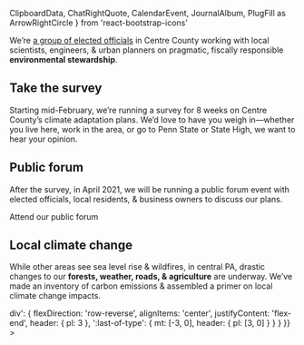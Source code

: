   ClipboardData,
  ChatRightQuote,
  CalendarEvent,
  JournalAlbum,
  PlugFill as ArrowRightCircle
} from 'react-bootstrap-icons'

We’re <Link href="/about">[a group of elected officials](/about)</Link> in Centre County working with local scientists, engineers, & urban planners on pragmatic, fiscally responsible **environmental stewardship**.

## Take the survey <ClipboardData />

Starting mid-February, we’re running a survey for 8 weeks
on Centre County’s climate adaptation plans.
We’d love to have you weigh in—whether you live here, work in the area,
or go to Penn&nbsp;State or State&nbsp;High, we want to hear your opinion.

<Signup />

## Public forum <ChatRightQuote />

After the survey, in April 2021, we will be running a public forum event
with elected officials, local residents, & business owners to discuss our plans.

<NavCard color="brown" to="/forum" icon={CalendarEvent}>
  Attend our public forum
</NavCard>

## Local climate change <JournalAlbum />

While other areas see sea level rise & wildfires, in central PA,
drastic changes to our **forests, weather, roads, & agriculture** are underway.
We’ve made an inventory of carbon emissions &
assembled a primer on local climate change impacts.

<Link href="/climate" passHref>
  <Grid
    as="a"
    columns={[null, 2]}
    sx={{
      width: '100%',
      alignItems: 'end',
      textDecoration: 'none',
      color: 'text',
      maxWidth: 580,
      mx: 'auto',
      py: [3, 4],
      mt: -3,
      '> div': {
        flexDirection: 'row-reverse',
        alignItems: 'center',
        justifyContent: 'flex-end',
        header: { pl: 3 },
        ':last-of-type': { mt: [-3, 0], header: { pl: [3, 0] } }
      }
    }}
  >
    <FootprintBubbles />
  </Grid>
</Link>
<CTA
  primary={['/climate', 'Learn about climate']}
  secondary={['/resources', 'Explore resources']}
/>
